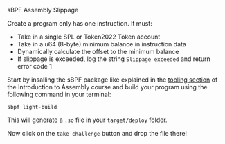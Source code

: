 
<ChallengeTitle>sBPF Assembly Slippage</ChallengeTitle>

Create a program only has one instruction. It must:
- Take in a single SPL or Token2022 Token account
- Take in a u64 (8-byte) minimum balance in instruction data
- Dynamically calculate the offset to the minimum balance
- If slippage is exceeded, log the string `Slippage exceeded` and return error code 1

Start by insalling the sBPF package like explained in the [tooling section](en/courses/introduction-to-assembly/tooling) of the Introduction to Assembly course and build your program using the following command in your terminal:

```
sbpf light-build
```

This will generate a `.so` file in your `target/deploy` folder. 

Now click on the `take challenge` button and drop the file there!

